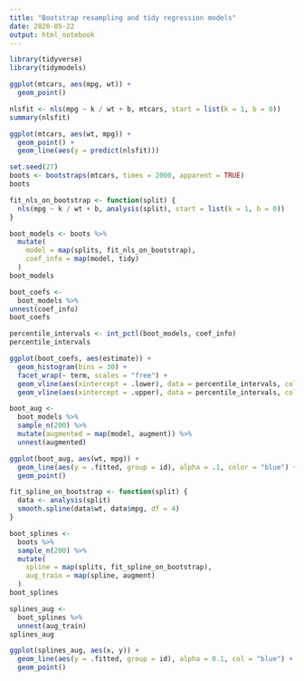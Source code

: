 ```yaml
---
title: "Bootstrap resampling and tidy regression models"
date: 2020-05-22
output: html_notebook
---
```


```r
library(tidyverse)
library(tidymodels)
```

```r
ggplot(mtcars, aes(mpg, wt)) +
  geom_point()
```

```r
nlsfit <- nls(mpg ~ k / wt + b, mtcars, start = list(k = 1, b = 0))
summary(nlsfit)
```

```r
ggplot(mtcars, aes(wt, mpg)) +
  geom_point() +
  geom_line(aes(y = predict(nlsfit)))
```

```r
set.seed(27)
boots <- bootstraps(mtcars, times = 2000, apparent = TRUE)
boots
```

```r
fit_nls_on_bootstrap <- function(split) {
  nls(mpg ~ k / wt + b, analysis(split), start = list(k = 1, b = 0))
}
```

```r
boot_models <- boots %>%
  mutate(
    model = map(splits, fit_nls_on_bootstrap), 
    coef_info = map(model, tidy)
  )
boot_models
```

```r
boot_coefs <-
  boot_models %>%
unnest(coef_info)
boot_coefs
```

```r
percentile_intervals <- int_pctl(boot_models, coef_info)
percentile_intervals
```

```r
ggplot(boot_coefs, aes(estimate)) +
  geom_histogram(bins = 30) +
  facet_wrap(~ term, scales = "free") +
  geom_vline(aes(xintercept = .lower), data = percentile_intervals, col = "blue") +
  geom_vline(aes(xintercept = .upper), data = percentile_intervals, col = "blue")
```

```r
boot_aug <-
  boot_models %>% 
  sample_n(200) %>% 
  mutate(augmented = map(model, augment)) %>% 
  unnest(augmented)
```

```r
ggplot(boot_aug, aes(wt, mpg)) +
  geom_line(aes(y = .fitted, group = id), alpha = .1, color = "blue") +
  geom_point()
```

```r
fit_spline_on_bootstrap <- function(split) {
  data <- analysis(split)
  smooth.spline(data$wt, data$mpg, df = 4)
}
```

```r
boot_splines <-
  boots %>% 
  sample_n(200) %>% 
  mutate(
    spline = map(splits, fit_spline_on_bootstrap),
    aug_train = map(spline, augment)
  )
boot_splines
```

```r
splines_aug <-
  boot_splines %>% 
  unnest(aug_train)
splines_aug
```

```r
ggplot(splines_aug, aes(x, y)) +
  geom_line(aes(y = .fitted, group = id), alpha = 0.1, col = "blue") +
  geom_point()
```





